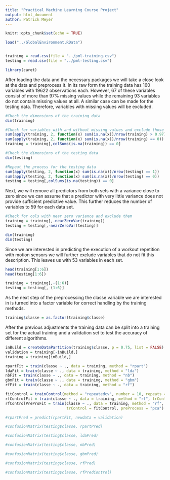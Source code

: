 ```yaml
---
title: "Practical Machine Learning Course Project"
output: html_document
author: Patrick Meyer
---
```


```r
knitr::opts_chunk$set(echo = TRUE)
```

```r
load("../GlobalEnvironment.RData")
```

```r

```

```r
training = read.csv(file = "../pml-training.csv")
testing = read.csv(file = "../pml-testing.csv")
```




```r
library(caret)
```
After loading the data and the necessary packages we will take a close look at the data and preprocess it.
In its raw form the training data has 160 variables with 19622 observations each. However, 67 of these variables consist of more than 97% missing values while the remaining 93 variables do not contain missing values at all. A similar case can be made for the testing data. Therefore, variables with missing values will be excluded.
```r
#Check the dimensions of the training data
dim(training)

#Check for variables with and without missing values and exclude those with missing values
sum(apply(training, 2, function(x) sum(is.na(x))/nrow(training) > 0.97))
sum(apply(training, 2, function(x) sum(is.na(x))/nrow(training) == 0))
training = training[,colSums(is.na(training)) == 0]

#Check the dimensions of the testing data
dim(testing)

#Repeat the process for the testing data
sum(apply(testing, 2, function(x) sum(is.na(x))/nrow(testing) == 1))
sum(apply(testing, 2, function(x) sum(is.na(x))/nrow(testing) == 0))
testing = testing[,colSums(is.na(testing)) == 0]
```
Next, we will remove all predictors from both sets with a variance close to zero since we can assume that a predictor with very little variance does not provide sufficient predictive value. This further reduces the number of variables to 59 for each data set.
```r
#Check for cols with near zero variance and exclude them
training = training[,-nearZeroVar(training)]
testing = testing[,-nearZeroVar(testing)]

dim(training)
dim(testing)
```
Since we are interested in predicting the execution of a workout repetition with motion sensors we will further exclude variables that do not fit this description. This leaves us with 53 variables in each set.
```r

head(training[1:6])
head(testing[1:6])

training = training[,-(1:6)]
testing = testing[,-(1:6)]
```
As the next step of the preprocessing the classe variable we are interested in is turned into a factor variable for correct handling by the training methods.
```r
training$classe = as.factor(training$classe)

```
After the previous adjustments the training data can be split into a training set for the actual training and a validation set to test the accuracy of different algorithms.
```r
inBuild = createDataPartition(training$classe, p = 0.75, list = FALSE)
validation = training[-inBuild,]
training = training[inBuild,]

```

```r
rpartFit = train(classe ~ ., data = training, method = "rpart")
ldaFit = train(classe ~ ., data = training, method = "lda")
nbFit = train(classe ~ ., data = training, method = "nb")
gbmFit = train(classe ~ ., data = training, method = "gbm")
rfFit = train(classe ~ ., data = training, method = "rf")

fitControl = trainControl(method = "repeatedcv", number = 10, repeats = 10)
rfControlFit = train(classe ~ ., data = training, method = "rf", trControl = fitControl)
rfControlPreProFit = train(classe ~ ., data = training, method = "rf", 
                           trControl = fitControl, preProcess = "pca")

```

```r
#rpartPred = predict(rpartFit, newdata = validation)
```

```r
#confusionMatrix(testing$classe, rpartPred)
```

```r
#confusionMatrix(testing$classe, ldaPred)
```

```r
#confusionMatrix(testing$classe, nbPred)
```

```r
#confusionMatrix(testing$classe, gbmPred)
```

```r
#confusionMatrix(testing$classe, rfPred)
```

```r
#confusionMatrix(testing$classe, rfPredControl)
```

```r

```




